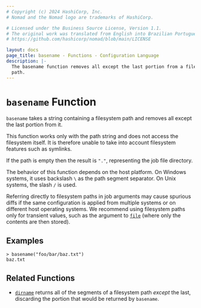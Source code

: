 ```yaml
---
# Copyright (c) 2024 HashiCorp, Inc.
# Nomad and the Nomad logo are trademarks of HashiCorp.

# Licensed under the Business Source License, Version 1.1.
# The original work was translated from English into Brazilian Portuguese.
# https://github.com/hashicorp/nomad/blob/main/LICENSE

layout: docs
page_title: basename - Functions - Configuration Language
description: |-
  The basename function removes all except the last portion from a filesystem
  path.
---
```


# `basename` Function

`basename` takes a string containing a filesystem path and removes all except
the last portion from it.

This function works only with the path string and does not access the
filesystem itself. It is therefore unable to take into account filesystem
features such as symlinks.

If the path is empty then the result is `"."`, representing the job file directory.

The behavior of this function depends on the host platform. On Windows systems,
it uses backslash `\` as the path segment separator. On Unix systems, the slash
`/` is used.

Referring directly to filesystem paths in job arguments may cause
spurious diffs if the same configuration is applied from multiple systems or on
different host operating systems. We recommend using filesystem paths only
for transient values, such as the argument to [`file`](/nomad/docs/job-specification/hcl2/functions/file/file) (where
only the contents are then stored).

## Examples

```shell-session
> basename("foo/bar/baz.txt")
baz.txt
```

## Related Functions

- [`dirname`](/nomad/docs/job-specification/hcl2/functions/file/dirname) returns all of the segments of a filesystem path
  _except_ the last, discarding the portion that would be returned by
  `basename`.
